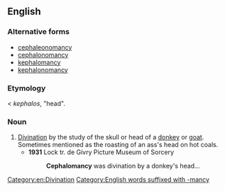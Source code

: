 ==English==

===Alternative forms===
* [[cephaleonomancy]]
* [[cephalonomancy]]
* [[kephalomancy]]
* [[kephalonomancy]]

===Etymology===
{{confix|cephalo|mancy}} < {{etyl|grc}} ''kephalos'', "head".

===Noun===
{{en-noun|-}}

# [[divination|Divination]] by the study of the skull or head of a [[donkey]] or [[goat]]. Sometimes mentioned as the roasting of an ass's head on hot coals.
#* '''1931''' Lock tr. de Givry Picture Museum of Sorcery
#*: '''Cephalomancy''' was divination by a donkey's head...

[[Category:en:Divination]]
[[Category:English words suffixed with -mancy]]